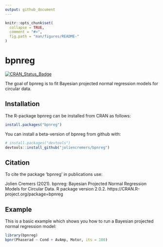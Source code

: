 ```yaml
---
output: github_document
---
```


<!-- README.md is generated from README.Rmd. Please edit that file -->

```r
knitr::opts_chunk$set(
  collapse = TRUE,
  comment = "#>",
  fig.path = "man/figures/README-"
)
```
# bpnreg
[![CRAN_Status_Badge](http://www.r-pkg.org/badges/version/bpnreg)](https://cran.r-project.org/package=bpnreg) 

The goal of bpnreg is to fit Bayesian projected normal regression models for circular data.

## Installation


The R-package bpnreg can be installed from CRAN as follows:

```r
install.packages("bpnreg")
```

You can install a beta-version of bpnreg from github with:

```r
# install.packages("devtools")
devtools::install_github("joliencremers/bpnreg")
```

## Citation

To cite the package ‘bpnreg’ in publications use:

  Jolien Cremers (2021). bpnreg: Bayesian Projected Normal Regression Models for
  Circular Data. R package version 2.0.2. https://CRAN.R-project.org/package=bpnreg

## Example

This is a basic example which shows you how to run a Bayesian projected normal regression model:

```r
library(bpnreg)
bpnr(Phaserad ~ Cond + AvAmp, Motor, its = 100)
```
